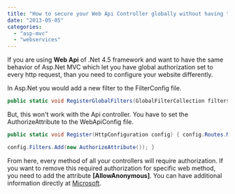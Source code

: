 ```yaml
---
title: "How to secure your Web Api Controller globally without having to use Authorize attribute"
date: "2013-05-05"
categories: 
  - "asp-mvc"
  - "webservices"
---
```


If you are using **Web Api** of .Net 4.5 framework and want to have the same behavior of Asp.Net MVC which let you have global authorization set to every http request, than you need to configure your website differently.

In Asp.Net you would add a new filter to the FilterConfig file.

```csharp
public static void RegisterGlobalFilters(GlobalFilterCollection filters) { filters.Add(new HandleErrorAttribute()); filters.Add(new AuthorizeAttribute()); } 
```

But, this won't work with the Api controller. You have to set the AuthorizeAttribute to the WebApiConfig file.

```csharp
public static void Register(HttpConfiguration config) { config.Routes.MapHttpRoute( name: "DefaultApi", routeTemplate: "api/{controller}/{id}", defaults: new { id = RouteParameter.Optional } );

config.Filters.Add(new AuthorizeAttribute()); } 
```

From here, every method of all your controllers will require authorization. If you want to remove this required authorization for specific web method, you need to add the attribute **[AllowAnonymous]**. You can have additional information directly at [Microsoft](http://www.asp.net/web-api/overview/security/authentication-and-authorization-in-aspnet-web-api).
